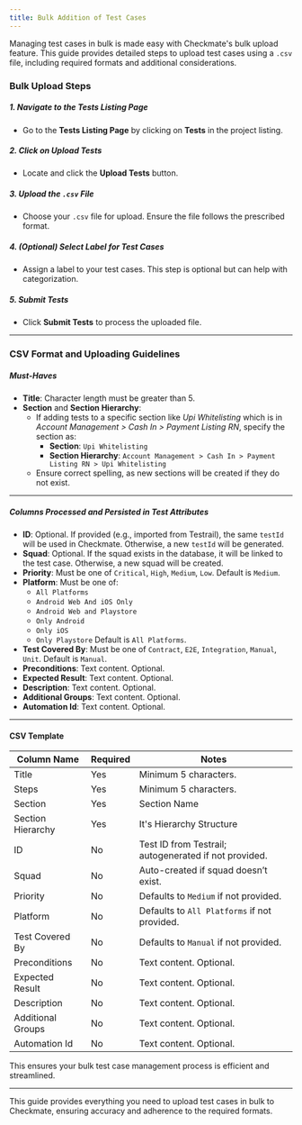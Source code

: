 ```yaml
---
title: Bulk Addition of Test Cases
---
```


Managing test cases in bulk is made easy with Checkmate's bulk upload feature. This guide provides detailed steps to upload test cases using a `.csv` file, including required formats and additional considerations.

### Bulk Upload Steps

##### 1. Navigate to the Tests Listing Page

- Go to the **Tests Listing Page** by clicking on **Tests** in the project listing.

##### 2. Click on Upload Tests

- Locate and click the **Upload Tests** button.

##### 3. Upload the `.csv` File

- Choose your `.csv` file for upload. Ensure the file follows the prescribed format.

##### 4. (Optional) Select Label for Test Cases

- Assign a label to your test cases. This step is optional but can help with categorization.

##### 5. Submit Tests

- Click **Submit Tests** to process the uploaded file.

---

### CSV Format and Uploading Guidelines

##### Must-Haves

- **Title**: Character length must be greater than 5.
- **Section** and **Section Hierarchy**:
  - If adding tests to a specific section like _Upi Whitelisting_ which is in _Account Management > Cash In > Payment Listing RN_, specify the section as:
    - **Section**: `Upi Whitelisting`
    - **Section Hierarchy**: `Account Management > Cash In > Payment Listing RN > Upi Whitelisting`
  - Ensure correct spelling, as new sections will be created if they do not exist.

---

##### Columns Processed and Persisted in Test Attributes

- **ID**: Optional. If provided (e.g., imported from Testrail), the same `testId` will be used in Checkmate. Otherwise, a new `testId` will be generated.
- **Squad**: Optional. If the squad exists in the database, it will be linked to the test case. Otherwise, a new squad will be created.
- **Priority**: Must be one of `Critical`, `High`, `Medium`, `Low`. Default is `Medium`.
- **Platform**: Must be one of:
  - `All Platforms`
  - `Android Web And iOS Only`
  - `Android Web and Playstore`
  - `Only Android`
  - `Only iOS`
  - `Only Playstore`
    Default is `All Platforms`.
- **Test Covered By**: Must be one of `Contract`, `E2E`, `Integration`, `Manual`, `Unit`. Default is `Manual`.
- **Preconditions**: Text content. Optional.
- **Expected Result**: Text content. Optional.
- **Description**: Text content. Optional.
- **Additional Groups**: Text content. Optional.
- **Automation Id**: Text content. Optional.

---

#### CSV Template

<div class="text-xs">

| Column Name       | Required | Notes                                                 |
| ----------------- | -------- | ----------------------------------------------------- |
| Title             | Yes      | Minimum 5 characters.                                 |
| Steps             | Yes      | Minimum 5 characters.                                 |
| Section           | Yes      | Section Name                                          |
| Section Hierarchy | Yes      | It's Hierarchy Structure                              |
| ID                | No       | Test ID from Testrail; autogenerated if not provided. |
| Squad             | No       | Auto-created if squad doesn’t exist.                  |
| Priority          | No       | Defaults to `Medium` if not provided.                 |
| Platform          | No       | Defaults to `All Platforms` if not provided.          |
| Test Covered By   | No       | Defaults to `Manual` if not provided.                 |
| Preconditions     | No       | Text content. Optional.                               |
| Expected Result   | No       | Text content. Optional.                               |
| Description       | No       | Text content. Optional.                               |
| Additional Groups | No       | Text content. Optional.                               |
| Automation Id     | No       | Text content. Optional.                               |

</div>

This ensures your bulk test case management process is efficient and streamlined.

---

This guide provides everything you need to upload test cases in bulk to Checkmate, ensuring accuracy and adherence to the required formats.
